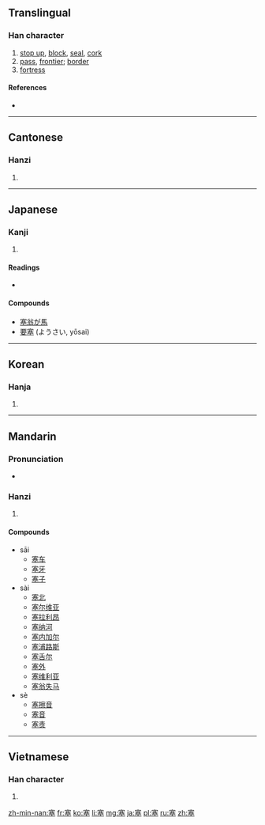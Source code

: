 ==Translingual==

===Han character===
{{Han char|rn=32|rad=土|as=10|sn=13|four=3010<sub>4</sub>|canj=十廿金土 (JTCG)}}

# [[stop up]], [[block]], [[seal]], [[cork]]
# [[pass]], [[frontier]]; [[border]]
# [[fortress]]

====References====
* {{Han ref|kx=0236.090|dkj=05349|dj=0474.020|hdz=10475.010|uh=585E|ud=22622|bh=B6EB|bd=46827}}

----

==Cantonese==

===Hanzi===
{{yue-hanzi|jyut=|y=choi3, sak1}}

# {{defn|lang=yue|sort=土10}}

----

==Japanese==

===Kanji===
{{ja-kanji|grade=|rs=土10}}

# {{defn|lang=ja|sort=土10}}

====Readings====
* {{ja-readings|on=[[そく]] (soku), [[さい]] (sai)|kun=[[ふさぐ]] (fusagu), [[みちる]] (michiru), [[とりで]] (toride)}}

====Compounds====
* [[塞翁が馬]]
* [[要塞]] (ようさい, yōsai)


----

==Korean==

===Hanja===
{{ko-hanja|hangeul=[[새]], [[색]]|rv=sae, saek|mr=sae, saek|y=say, sayk}}

# {{defn|lang=ko|sort=土10}}

----

==Mandarin==

===Pronunciation===
* {{audio|Zh-sai.ogg|Audio}}

===Hanzi===
{{cmn-hanzi|pin=[[sāi]] ([[sai1]]), [[sài]] ([[sai4]]), [[sè]] ([[se4]])|wg=sai<sup>1</sup>}}

# {{defn|lang=cmn|sort=土10}}

====Compounds====
* sāi
** [[塞车]]
** [[塞牙]]
** [[塞子]]
* sài
** [[塞北]]
** [[塞尔维亚]]
** [[塞拉利昂]]
** [[塞纳河]]
** [[塞内加尔]]
** [[塞浦路斯]]
** [[塞舌尔]]
** [[塞外]]
** [[塞维利亚]]
** [[塞翁失马]]
* sè
** [[塞擦音]]
** [[塞音]]
** [[塞责]]

----

==Vietnamese==

===Han character===
{{vi-hantu|[[tắc]], [[tái]]|rs=土10}}

# {{defn|lang=vi|sort=土10}}

[[zh-min-nan:塞]]
[[fr:塞]]
[[ko:塞]]
[[li:塞]]
[[mg:塞]]
[[ja:塞]]
[[pl:塞]]
[[ru:塞]]
[[zh:塞]]